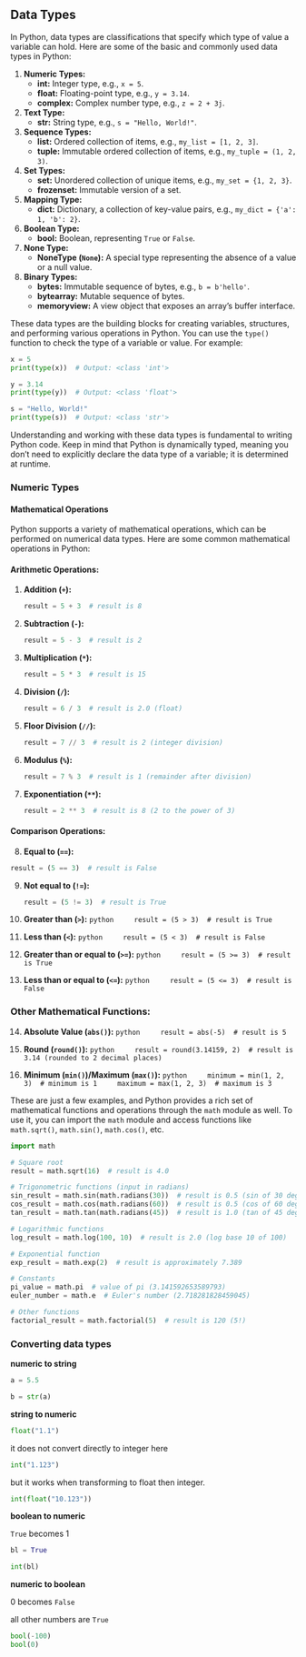 
## Data Types

In Python, data types are classifications that specify which type of value a variable can hold. Here are some of the basic and commonly used data types in Python:

1. **Numeric Types:**
   - **int:** Integer type, e.g., `x = 5`.
   - **float:** Floating-point type, e.g., `y = 3.14`.
   - **complex:** Complex number type, e.g., `z = 2 + 3j`.

2. **Text Type:**
   - **str:** String type, e.g., `s = "Hello, World!"`.

3. **Sequence Types:**
   - **list:** Ordered collection of items, e.g., `my_list = [1, 2, 3]`.
   - **tuple:** Immutable ordered collection of items, e.g., `my_tuple = (1, 2, 3)`.

4. **Set Types:**
   - **set:** Unordered collection of unique items, e.g., `my_set = {1, 2, 3}`.
   - **frozenset:** Immutable version of a set.

5. **Mapping Type:**
   - **dict:** Dictionary, a collection of key-value pairs, e.g., `my_dict = {'a': 1, 'b': 2}`.

6. **Boolean Type:**
   - **bool:** Boolean, representing `True` or `False`.

7. **None Type:**
   - **NoneType (`None`):** A special type representing the absence of a value or a null value.

8. **Binary Types:**
   - **bytes:** Immutable sequence of bytes, e.g., `b = b'hello'`.
   - **bytearray:** Mutable sequence of bytes.
   - **memoryview:** A view object that exposes an array's buffer interface.

These data types are the building blocks for creating variables, structures, and performing various operations in Python. You can use the `type()` function to check the type of a variable or value. For example:

```python
x = 5
print(type(x))  # Output: <class 'int'>

y = 3.14
print(type(y))  # Output: <class 'float'>

s = "Hello, World!"
print(type(s))  # Output: <class 'str'>
```

Understanding and working with these data types is fundamental to writing Python code. Keep in mind that Python is dynamically typed, meaning you don't need to explicitly declare the data type of a variable; it is determined at runtime.


### Numeric Types

#### Mathematical Operations

Python supports a variety of mathematical operations, which can be performed on numerical data types. Here are some common mathematical operations in Python:

#### Arithmetic Operations:

1. **Addition (`+`):**
   ```python
   result = 5 + 3  # result is 8
   ```

2. **Subtraction (`-`):**
   ```python
   result = 5 - 3  # result is 2
   ```

3. **Multiplication (`*`):**
   ```python
   result = 5 * 3  # result is 15
   ```

4. **Division (`/`):**
   ```python
   result = 6 / 3  # result is 2.0 (float)
   ```

5. **Floor Division (`//`):**
   ```python
   result = 7 // 3  # result is 2 (integer division)
   ```

6. **Modulus (`%`):**
   ```python
   result = 7 % 3  # result is 1 (remainder after division)
   ```

7. **Exponentiation (`**`):**
   ```python
   result = 2 ** 3  # result is 8 (2 to the power of 3)
   ```

#### Comparison Operations:

8. **Equal to (`==`):**
  ```python
result = (5 == 3)  # result is False
  ```

9. **Not equal to (`!=`):**
   ```python
   result = (5 != 3)  # result is True
   ```

10. **Greater than (`>`):**
    ```python
    result = (5 > 3)  # result is True
    ```

11. **Less than (`<`):**
    ```python
    result = (5 < 3)  # result is False
    ```

12. **Greater than or equal to (`>=`):**
    ```python
    result = (5 >= 3)  # result is True
    ```

13. **Less than or equal to (`<=`):**
    ```python
    result = (5 <= 3)  # result is False
    ```

### Other Mathematical Functions:

14. **Absolute Value (`abs()`):**
    ```python
    result = abs(-5)  # result is 5
    ```

15. **Round (`round()`):**
    ```python
    result = round(3.14159, 2)  # result is 3.14 (rounded to 2 decimal places)
    ```

16. **Minimum (`min()`)/Maximum (`max()`):**
    ```python
    minimum = min(1, 2, 3)  # minimum is 1
    maximum = max(1, 2, 3)  # maximum is 3
    ```

These are just a few examples, and Python provides a rich set of mathematical functions and operations through the `math` module as well. To use it, you can import the `math` module and access functions like `math.sqrt()`, `math.sin()`, `math.cos()`, etc.



```python
import math

# Square root
result = math.sqrt(16)  # result is 4.0

# Trigonometric functions (input in radians)
sin_result = math.sin(math.radians(30))  # result is 0.5 (sin of 30 degrees)
cos_result = math.cos(math.radians(60))  # result is 0.5 (cos of 60 degrees)
tan_result = math.tan(math.radians(45))  # result is 1.0 (tan of 45 degrees)

# Logarithmic functions
log_result = math.log(100, 10)  # result is 2.0 (log base 10 of 100)

# Exponential function
exp_result = math.exp(2)  # result is approximately 7.389

# Constants
pi_value = math.pi  # value of pi (3.141592653589793)
euler_number = math.e  # Euler's number (2.718281828459045)

# Other functions
factorial_result = math.factorial(5)  # result is 120 (5!)
```



### Converting data types

**numeric to string**

```python
a = 5.5

b = str(a)
```

**string to numeric**

```python

float("1.1")
```

it does not convert directly to integer here

```python

int("1.123")
```

but it works when transforming to float then integer.

```python
int(float("10.123"))
```

**boolean to numeric**

`True` becomes 1

```python
bl = True

int(bl)
```

**numeric to boolean**

0 becomes `False`

all other numbers are `True`

```python
bool(-100)
bool(0)
```



